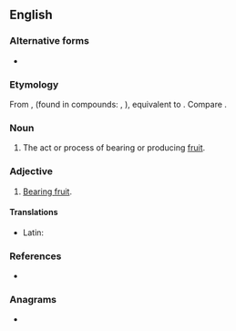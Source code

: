 ==English==

===Alternative forms===
* {{l|en|fruitbearing}}

===Etymology===
From {{inh|en|enm|*fruit-berende}}, {{m|enm|*fruit-berand}} (found in compounds: {{m|enm|olife froite berand}}, {{m|enm|oliue fruitberand}}), equivalent to {{af|en|fruit|bearing}}. Compare {{noncog|ang|wæstmbǣre|lit=fruit-bearing}}.

===Noun===
{{en-noun}}

# The act or process of bearing or producing [[fruit]].

===Adjective===
{{en-adj|head=[[fruit]]-[[bearing]]|-}}

# {{lb|en|of a species of tree, a specific tree, a branch, etc.}} [[bear fruit|Bearing fruit]].

====Translations====
{{trans-top|bearing fruit}}
* Latin: {{t|la|pōmifer}}
{{trans-mid}}
{{trans-bottom}}

===References===
* {{R:ODO}}

===Anagrams===
* {{anagrams|en|a=abefgiinrrtu|bearing fruit}}